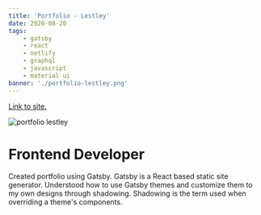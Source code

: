 ```yaml
---
title: 'Portfolio - Lestley'
date: 2020-08-20
tags:
    - gatsby
    - react
    - netlify
    - graphql
    - javascript
    - material ui
banner: './portfolio-lestley.png'
---
```


<a href="https://www.lestley.com/" target="_blank" rel="noopener noreferrer">
    Link to site.
</a>

![portfolio lestley](./portfolio-lestley.png)

<h1>Frontend Developer</h1>

Created portfolio using Gatsby. Gatsby is a React based static site generator.
Understood how to use Gatsby themes and customize them to my own designs through shadowing.
Shadowing is the term used when overriding a theme's components.
